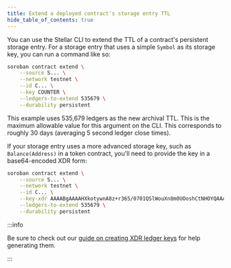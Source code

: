 ```yaml
---
title: Extend a deployed contract's storage entry TTL
hide_table_of_contents: true
---
```


You can use the Stellar CLI to extend the TTL of a contract's persistent storage entry. For a storage entry that uses a simple `Symbol` as its storage key, you can run a command like so:

```bash
soroban contract extend \
    --source S... \
    --network testnet \
    --id C... \
    --key COUNTER \
    --ledgers-to-extend 535679 \
    --durability persistent
```

This example uses 535,679 ledgers as the new archival TTL. This is the maximum allowable value for this argument on the CLI. This corresponds to roughly 30 days (averaging 5 second ledger close times).

If your storage entry uses a more advanced storage key, such as `Balance(Address)` in a token contract, you'll need to provide the key in a base64-encoded XDR form:

```bash
soroban contract extend \
    --source S... \
    --network testnet \
    --id C... \
    --key-xdr AAAABgAAAAHXkotywnA8z+r365/0701QSlWouXn8m0UOoshCtNHOYQAAAA4AAAAHQmFsYW5jZQAAAAAB \
    --ledgers-to-extend 535679 \
    --durability persistent
```

:::info

Be sure to check out our [guide on creating XDR ledger keys](../rpc/generate-ledger-keys-python.mdx) for help generating them.

:::
